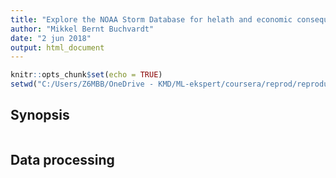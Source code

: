 ---
title: "Explore the NOAA Storm Database for helath and economic consequences"
author: "Mikkel Bernt Buchvardt"
date: "2 jun 2018"
output: html_document
---

```{r setup, include=FALSE}
knitr::opts_chunk$set(echo = TRUE)
setwd("C:/Users/Z6MBB/OneDrive - KMD/ML-ekspert/coursera/reprod/reproducible-research-project-2")

```

## Synopsis


```{r synopsis}

```

## Data processing

```{r data_processing}

```

